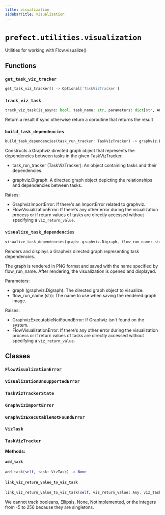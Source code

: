 ```yaml
---
title: visualization
sidebarTitle: visualization
---
```


# `prefect.utilities.visualization`



Utilities for working with Flow.visualize()


## Functions

### `get_task_viz_tracker` <sup><a href="https://github.com/prefecthq/prefect/blob/main/src/prefect/utilities/visualization.py#L35" target="_blank"><Icon icon="github" size="14" /></a></sup>

```python
get_task_viz_tracker() -> Optional['TaskVizTracker']
```

### `track_viz_task` <sup><a href="https://github.com/prefecthq/prefect/blob/main/src/prefect/utilities/visualization.py#L57" target="_blank"><Icon icon="github" size="14" /></a></sup>

```python
track_viz_task(is_async: bool, task_name: str, parameters: dict[str, Any], viz_return_value: Optional[Any] = None) -> Union[Coroutine[Any, Any, Any], Any]
```


Return a result if sync otherwise return a coroutine that returns the result


### `build_task_dependencies` <sup><a href="https://github.com/prefecthq/prefect/blob/main/src/prefect/utilities/visualization.py#L152" target="_blank"><Icon icon="github" size="14" /></a></sup>

```python
build_task_dependencies(task_run_tracker: TaskVizTracker) -> graphviz.Digraph
```


Constructs a Graphviz directed graph object that represents the dependencies
between tasks in the given TaskVizTracker.

- task_run_tracker (TaskVizTracker): An object containing tasks and their
  dependencies.

- graphviz.Digraph: A directed graph object depicting the relationships and
  dependencies between tasks.

Raises:
- GraphvizImportError: If there's an ImportError related to graphviz.
- FlowVisualizationError: If there's any other error during the visualization
  process or if return values of tasks are directly accessed without
  specifying a `viz_return_value`.


### `visualize_task_dependencies` <sup><a href="https://github.com/prefecthq/prefect/blob/main/src/prefect/utilities/visualization.py#L189" target="_blank"><Icon icon="github" size="14" /></a></sup>

```python
visualize_task_dependencies(graph: graphviz.Digraph, flow_run_name: str) -> None
```


Renders and displays a Graphviz directed graph representing task dependencies.

The graph is rendered in PNG format and saved with the name specified by
flow_run_name. After rendering, the visualization is opened and displayed.

Parameters:
- graph (graphviz.Digraph): The directed graph object to visualize.
- flow_run_name (str): The name to use when saving the rendered graph image.

Raises:
- GraphvizExecutableNotFoundError: If Graphviz isn't found on the system.
- FlowVisualizationError: If there's any other error during the visualization
  process or if return values of tasks are directly accessed without
  specifying a `viz_return_value`.


## Classes

### `FlowVisualizationError` <sup><a href="https://github.com/prefecthq/prefect/blob/main/src/prefect/utilities/visualization.py#L15" target="_blank"><Icon icon="github" size="14" /></a></sup>

### `VisualizationUnsupportedError` <sup><a href="https://github.com/prefecthq/prefect/blob/main/src/prefect/utilities/visualization.py#L19" target="_blank"><Icon icon="github" size="14" /></a></sup>

### `TaskVizTrackerState` <sup><a href="https://github.com/prefecthq/prefect/blob/main/src/prefect/utilities/visualization.py#L23" target="_blank"><Icon icon="github" size="14" /></a></sup>

### `GraphvizImportError` <sup><a href="https://github.com/prefecthq/prefect/blob/main/src/prefect/utilities/visualization.py#L27" target="_blank"><Icon icon="github" size="14" /></a></sup>

### `GraphvizExecutableNotFoundError` <sup><a href="https://github.com/prefecthq/prefect/blob/main/src/prefect/utilities/visualization.py#L31" target="_blank"><Icon icon="github" size="14" /></a></sup>

### `VizTask` <sup><a href="https://github.com/prefecthq/prefect/blob/main/src/prefect/utilities/visualization.py#L104" target="_blank"><Icon icon="github" size="14" /></a></sup>

### `TaskVizTracker` <sup><a href="https://github.com/prefecthq/prefect/blob/main/src/prefect/utilities/visualization.py#L114" target="_blank"><Icon icon="github" size="14" /></a></sup>

**Methods:**

#### `add_task` <sup><a href="https://github.com/prefecthq/prefect/blob/main/src/prefect/utilities/visualization.py#L120" target="_blank"><Icon icon="github" size="14" /></a></sup>

```python
add_task(self, task: VizTask) -> None
```

#### `link_viz_return_value_to_viz_task` <sup><a href="https://github.com/prefecthq/prefect/blob/main/src/prefect/utilities/visualization.py#L136" target="_blank"><Icon icon="github" size="14" /></a></sup>

```python
link_viz_return_value_to_viz_task(self, viz_return_value: Any, viz_task: VizTask) -> None
```

We cannot track booleans, Ellipsis, None, NotImplemented, or the integers from -5 to 256
because they are singletons.

